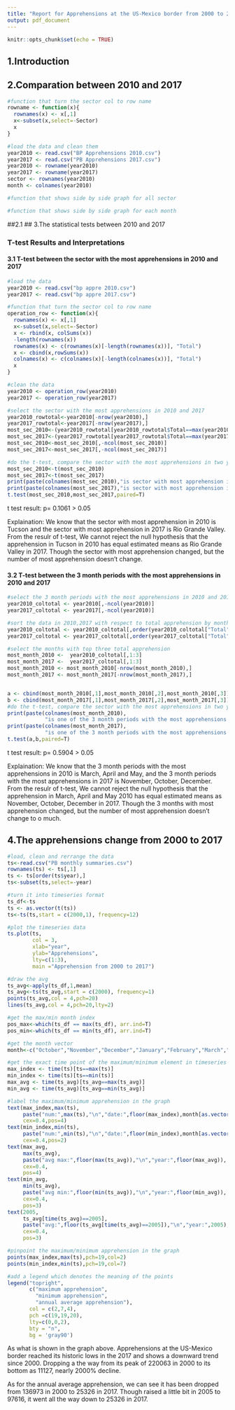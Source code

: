 ```yaml
---
title: "Report for Apprehensions at the US-Mexico border from 2000 to 2017"
output: pdf_document
---
```


```r
knitr::opts_chunk$set(echo = TRUE)
```
## 1.Introduction

## 2.Comparation between 2010 and 2017
```r
#function that turn the sector col to row name
rowname <- function(x){
  rownames(x) <- x[,1]
  x<-subset(x,select=-Sector)
  x
}

#load the data and clean them
year2010 <- read.csv("BP Apprehensions 2010.csv")
year2017 <- read.csv("PB Apprehensions 2017.csv")
year2010 <- rowname(year2010)
year2017 <- rowname(year2017)
sector <- rownames(year2010)
month <- colnames(year2010)

#function that shows side by side graph for all sector

#function that shows side by side graph for each month

```

##2.1
## 3.The statistical tests between 2010 and 2017

### T-test Results and Interpretations

#### 3.1 T-test between the sector with the most apprehensions in 2010 and 2017
```r
#load the data
year2010 <- read.csv("bp appre 2010.csv")
year2017 <- read.csv("bp appre 2017.csv")

#function that turn the sector col to row name
operation_row <- function(x){
  rownames(x) <- x[,1]
  x<-subset(x,select=-Sector)
  x <- rbind(x, colSums(x))
  -length(rownames(x))  
  rownames(x) <- c(rownames(x)[-length(rownames(x))], "Total")
  x <- cbind(x,rowSums(x))
  colnames(x) <- c(colnames(x)[-length(colnames(x))], "Total")
  x
}

#clean the data
year2010 <- operation_row(year2010)
year2017 <- operation_row(year2017)

#select the sector with the most apprehensions in 2010 and 2017
year2010_rowtotal<-year2010[-nrow(year2010),]
year2017_rowtotal<-year2017[-nrow(year2017),]
most_sec_2010<-(year2010_rowtotal[year2010_rowtotal$Total==max(year2010_rowtotal$Total),])
most_sec_2017<-(year2017_rowtotal[year2017_rowtotal$Total==max(year2017_rowtotal$Total),])
most_sec_2010<-most_sec_2010[,-ncol(most_sec_2010)]
most_sec_2017<-most_sec_2017[,-ncol(most_sec_2017)]

#do the t-test, compare the sector with the most apprehensions in two years
most_sec_2010<-t(most_sec_2010)
most_sec_2017<-t(most_sec_2017)
print(paste(colnames(most_sec_2010),"is sector with most apprehension in 2010")) 
print(paste(colnames(most_sec_2017),"is sector with most apprehension in 2017")) 
t.test(most_sec_2010,most_sec_2017,paired=T)
```
t test result: p= 0.1061 > 0.05  

Explaination: We know that the sector with most apprehension in 2010 is Tucson and the sector with most apprehension in 2017 is Rio Grande Valley. From the resulr of t-test, We cannot reject the null hypothesis that the apprehension in Tucson in 2010 has equal estimated means as Rio Grande Valley in 2017. Though the sector with most apprehension changed, but the number of most apprehension doesn't change.

#### 3.2 T-test between the 3 month periods with the most apprehensions in 2010 and 2017
```r
#select the 3 month periods with the most apprehensions in 2010 and 2017
year2010_coltotal <- year2010[,-ncol(year2010)]
year2017_coltotal <- year2017[,-ncol(year2010)]

#sort the data in 2010,2017 with respect to total apprehension by month
year2010_coltotal <- year2010_coltotal[,order(year2010_coltotal["Total",],decreasing = T)]
year2017_coltotal <- year2017_coltotal[,order(year2017_coltotal["Total",],decreasing = T)]

#select the months with top three total apprehension
most_month_2010 <-  year2010_coltotal[,1:3]
most_month_2017 <-  year2017_coltotal[,1:3]
most_month_2010 <- most_month_2010[-nrow(most_month_2010),]
most_month_2017 <- most_month_2017[-nrow(most_month_2017),]


a <- cbind(most_month_2010[,1],most_month_2010[,2],most_month_2010[,3])
b <- cbind(most_month_2017[,1],most_month_2017[,2],most_month_2017[,3])
#do the t-test, compare the sector with the most apprehensions in two years
print(paste(colnames(most_month_2010),
            "is one of the 3 month periods with the most apprehensions in 2010")) 
print(paste(colnames(most_month_2017),
            "is one of the 3 month periods with the most apprehensions in 2017")) 
t.test(a,b,paired=T)
```
t test result: p= 0.5904 > 0.05  

Explaination: We know that the 3 month periods with the most apprehensions in 2010 is March, April and May, and the 3 month periods with the most apprehensions in 2017 is November, October, December. From the resulr of t-test, We cannot reject the null hypothesis that the apprehension in March, April and May 2010 has equal estimated means as November, October, December in 2017. Though the 3 months with most apprehension changed, but the number of most apprehension doesn't change to o much.

## 4.The apprehensions change from 2000 to 2017
```r
#load, clean and rerrange the data
ts<-read.csv("PB monthly summaries.csv")
rownames(ts) <- ts[,1]
ts <- ts[order(ts$year),]
ts<-subset(ts,select=-year)

#turn it into timeseries format
ts_df<-ts
ts <- as.vector(t(ts))
ts<-ts(ts,start = c(2000,1), frequency=12)

#plot the timeseries data
ts.plot(ts, 
        col = 3, 
        xlab="year", 
        ylab="Apprehensions", 
        lty=c(1:3), 
        main ="Apprehension from 2000 to 2017")

#draw the avg
ts_avg<-apply(ts_df,1,mean)
ts_avg<-ts(ts_avg,start = c(2000), frequency=1)
points(ts_avg,col = 4,pch=20)
lines(ts_avg,col = 4,pch=20,lty=2)

#get the max/min month index
pos_max<-which(ts_df == max(ts_df), arr.ind=T)
pos_min<-which(ts_df == min(ts_df), arr.ind=T)

#get the month vector
month<-c("October","November","December","January","February","March","April","May","June","July","August","September")

#get the exact time point of the maximum/minimum element in timeseries data
max_index <- time(ts)[ts==max(ts)]
min_index <- time(ts)[ts==min(ts)]
max_avg <- time(ts_avg)[ts_avg==max(ts_avg)]
min_avg <- time(ts_avg)[ts_avg==min(ts_avg)]

#label the maximum/minimum apprehension in the graph
text(max_index,max(ts),
     paste("num:",max(ts),"\n","date:",floor(max_index),month[as.vector(pos_max)[2]]),
     cex=0.4,pos=4)
text(min_index,min(ts),
     paste("num:",min(ts),"\n","date:",floor(min_index),month[as.vector(pos_min)[2]]),
     cex=0.4,pos=2)
text(max_avg,
     max(ts_avg),
     paste("avg max:",floor(max(ts_avg)),"\n","year:",floor(max_avg)),
     cex=0.4,
     pos=4)
text(min_avg,
     min(ts_avg),
     paste("avg min:",floor(min(ts_avg)),"\n","year:",floor(min_avg)),
     cex=0.4,
     pos=3)
text(2005,
     ts_avg[time(ts_avg)==2005],
     paste("avg:",floor(ts_avg[time(ts_avg)==2005]),"\n","year:",2005),
     cex=0.4,
     pos=3)

#pinpoint the maximum/minimum apprehension in the graph
points(max_index,max(ts),pch=19,col=2)
points(min_index,min(ts),pch=19,col=7)

#add a legend which denotes the meaning of the points
legend("topright", 
       c("maximum apprehension",
         "minimum apprehension",
         "annual average apprehension"),
       col = c(2,7,4),
       pch =c(19,19,20),
       lty=c(0,0,2),
       bty = "n",
       bg = 'gray90')
```
  As what is shown in the graph above. Apprehensions at the US-Mexico border reached its historic lows in the 2017 and shows a downward trend since 2000. Dropping a the way from its peak of 220063 in 2000 to its bottom as 11127, nearly 2000% decline. 
  
  As for the annual average apprehension, we can see it has been dropped from 136973 in 2000 to 25326 in 2017. Though raised a little bit in 2005 to 97616, it went all the way down to 25326 in 2017.
  
  



